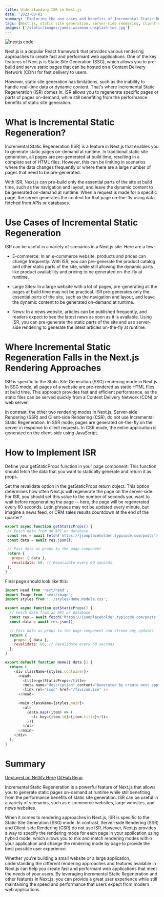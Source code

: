 ```yaml
---
title: Understanding ISR in Next.js
date: '2023-03-01'
summary: 'Exploring the use cases and benefits of Incremental Static Regeneration in Next.js, and how it fits into the different rendering approaches in the framework.'
tags: [Next.js, static site generation, server-side rendering, client-side rendering]
images: ['/static/images/james-wiseman-unsplash-two.jpg']
---
```


![nextjs code](/static/images/james-wiseman-unsplash-two.webp)

Next.js is a popular React framework that provides various rendering approaches to create fast and performant web applications. One of the key features of Next.js is Static Site Generation (SSG), which allows you to pre-build and serve static pages that can be hosted on a Content Delivery Network (CDN) for fast delivery to users.

However, static site generation has limitations, such as the inability to handle real-time data or dynamic content. That's where Incremental Static Regeneration (ISR) comes in. ISR allows you to regenerate specific pages or parts of pages on-demand, while still benefiting from the performance benefits of static site generation.

# What is Incremental Static Regeneration?

Incremental Static Regeneration (ISR) is a feature in Next.js that enables you to generate static pages on-demand at runtime. In traditional static site generation, all pages are pre-generated at build time, resulting in a complete set of HTML files. However, this can be limiting in scenarios where the data changes frequently or where there are a large number of pages that need to be pre-generated.

With ISR, Next.js can pre-build only the essential parts of the site at build time, such as the navigation and layout, and leave the dynamic content to be generated on-demand at runtime. When a request is made for a specific page, the server generates the content for that page on-the-fly using data fetched from APIs or databases.

# Use Cases of Incremental Static Regeneration

ISR can be useful in a variety of scenarios in a Next.js site. Here are a few:

- E-commerce: In an e-commerce website, products and prices can change frequently. With ISR, you can pre-generate the product catalog and other static parts of the site, while still allowing the dynamic parts like product availability and pricing to be generated on-the-fly at runtime.

- Large Sites: In a large website with a lot of pages, pre-generating all the pages at build time may not be practical. ISR pre-generates only the essential parts of the site, such as the navigation and layout, and leave the dynamic content to be generated on-demand at runtime.

- News: In a news website, articles can be published frequently, and readers expect to see the latest news as soon as it is available. Using ISR, you can pre-generate the static parts of the site and use server-side rendering to generate the latest articles on-the-fly at runtime.

# Where Incremental Static Regeneration Falls in the Next.js Rendering Approaches

ISR is specific to the Static Site Generation (SSG) rendering mode in Next.js. In SSG mode, all pages of a website are pre-rendered as static HTML files at build time. This approach provides fast and efficient performance, as the static files can be served quickly from a Content Delivery Network (CDN) or web server.

In contrast, the other two rendering modes in Next.js, Server-side Rendering (SSR) and Client-side Rendering (CSR), do not use Incremental Static Regeneration. In SSR mode, pages are generated on-the-fly on the server in response to client requests. In CSR mode, the entire application is generated on the client-side using JavaScript.

# How to Implement ISR

Define your getStaticProps function in your page component. This function should fetch the data that you want to statically generate and return it as props.

Set the revalidate option in the getStaticProps return object. This option determines how often Next.js will regenerate the page on the server-side. For ISR, you should set this value to the number of seconds you want to wait before regenerating the page -- here, the page will be regenerated every 60 seconds.
Latin phrases may not be updated every minute, but imagine a news feed, or CRM sales results countdown at the end of the quarter?

```JavaScript
export async function getStaticProps() {
 // Fetch data from an API or database
 const res = await fetch('https://jsonplaceholder.typicode.com/posts');
 const data = await res.json();

 // Pass data as props to the page component
 return {
   props: { data },
   revalidate: 60, // Revalidate every 60 seconds
 };
}
```

Final page should look like this:

```JavaScript
import Head from 'next/head';
import Image from 'next/image';
import styles from '../styles/Home.module.css';

export async function getStaticProps() {
  // Fetch data from an API or database
  const res = await fetch('https://jsonplaceholder.typicode.com/posts');
  const data = await res.json();

  // Pass data as props to the page component and stream any updates
  return {
    props: { data },
    revalidate: 60, // Revalidate every 60 seconds
  };
}

export default function Home({ data }) {
  return (
    <div className={styles.container}>
      <Head>
        <title>getStaticProps</title>
        <meta name="description" content="Generated by create next app" />
        <link rel="icon" href="/favicon.ico" />
      </Head>

      <main className={styles.main}>
        <ul>
          {data.map((item) => (
            <li key={item.id}>{item.title}</li>
          ))}
        </ul>
      </main>
    </div>
  );
}
```

# Summary

[Deployed on Netlify Here](https://eclectic-zabaione-3ea2da.netlify.app/)
[GitHub Repo](https://github.com/dfrho/nextjs-getstaticprops)

Incremental Static Regeneration is a powerful feature of Next.js that allows you to generate static pages on-demand at runtime while still benefiting from the performance benefits of static site generation. ISR can be useful in a variety of scenarios, such as e-commerce websites, large websites, and news websites.

When it comes to rendering approaches in Next.js, ISR is specific to the Static Site Generation (SSG) mode. In contrast, Server-side Rendering (SSR) and Client-side Rendering (CSR) do not use ISR. However, Next.js provides a way to specify the rendering mode for each page in your application using hybrid mode, which allows you to mix and match rendering modes within your application and change the rendering mode by page to provide the best possible user experience.

Whether you're building a small website or a large application, understanding the different rendering approaches and features available in Next.js can help you create fast and performant web applications that meet the needs of your users. By leveraging Incremental Static Regeneration and other features in Next.js, you can provide a great user experience while still maintaining the speed and performance that users expect from modern web applications.
